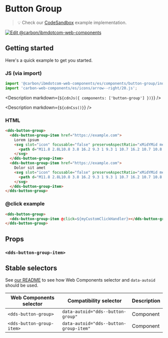 



# Button Group

> 💡 Check our
> [CodeSandbox](https://githubbox.com/carbon-design-system/carbon-for-ibm-dotcom/tree/master/packages/web-components/examples/codesandbox/components/button-group)
> example implementation.

[![Edit @carbon/ibmdotcom-web-components](https://codesandbox.io/static/img/play-codesandbox.svg)](https://githubbox.com/carbon-design-system/carbon-for-ibm-dotcom/tree/master/packages/web-components/examples/codesandbox/components/button-group)

## Getting started

Here's a quick example to get you started.

### JS (via import)

```javascript
import '@carbon/ibmdotcom-web-components/es/components/button-group/index.js';
import 'carbon-web-components/es/icons/arrow--right/20.js';
```

<Description markdown={`${cdnJs({ components: ['button-group'] })}`} />

<Description markdown={`${cdnCss()}`} />

### HTML

```html
<dds-button-group>
  <dds-button-group-item href="https://example.com">
    Lorem ipsum
    <svg slot="icon" focusable="false" preserveAspectRatio="xMidYMid meet" xmlns="http://www.w3.org/2000/svg" fill="currentColor" aria-hidden="true" width="20" height="20" viewBox="0 0 20 20">
      <path d="M11.8 2.8L10.8 3.8 16.2 9.3 1 9.3 1 10.7 16.2 10.7 10.8 16.2 11.8 17.2 19 10z"></path>
    </svg>
  </dds-button-group-item>
  <dds-button-group-item href="https://example.com">
    Dolor sit amet
    <svg slot="icon" focusable="false" preserveAspectRatio="xMidYMid meet" xmlns="http://www.w3.org/2000/svg" fill="currentColor" aria-hidden="true" width="20" height="20" viewBox="0 0 20 20">
      <path d="M11.8 2.8L10.8 3.8 16.2 9.3 1 9.3 1 10.7 16.2 10.7 10.8 16.2 11.8 17.2 19 10z"></path>
    </svg>
  </dds-button-group-item>
</dds-button-group>
```

### @click example

```html
<dds-button-group>
  <dds-button-group-item @click=${myCustomClickHandler}></dds-button-group-item>
</dds-button-group>
```
## Props

<Props of="dds-button-group" />

### `<dds-button-group-item>`

<Props of="dds-button-group-item" />

## Stable selectors

See [our README](https://github.com/carbon-design-system/carbon-for-ibm-dotcom/tree/master/packages/web-components#stable-selectors-for-analytics-and-integratione2e-testing-in-web-components) to see how Web Components selector and `data-autoid` should be used.

| Web Components selector   | Compatibility selector                 | Description |
| ------------------------- | -------------------------------------- | ----------- |
| `<dds-button-group>`      | `data-autoid="dds--button-group"`      | Component   |
| `<dds-button-group-item>` | `data-autoid="dds--button-group-item"` | Component   |

<Description markdown={contributing} />
